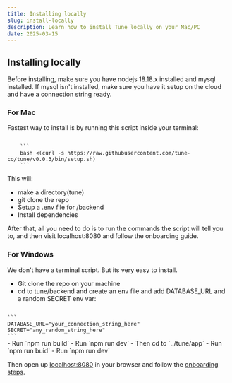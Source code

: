 ```yaml
---
title: Installing locally
slug: install-locally
description: Learn how to install Tune locally on your Mac/PC
date: 2025-03-15
---
```



## Installing locally

Before installing, make sure you have nodejs 18.18.x installed and mysql installed. If mysql isn't installed, make sure you have it setup on the cloud and have a connection string ready.

### For Mac

Fastest way to install is by running this script inside your terminal:

<Code lang="bash" client:load>
	```
	bash <(curl -s https://raw.githubusercontent.com/tune-co/tune/v0.0.3/bin/setup.sh)
	```
</Code>

This will:

- make a directory(tune)
- git clone the repo
- Setup a .env file for /backend
- Install dependencies

After that, all you need to do is to run the commands the script will tell you to, and then visit localhost:8080 and follow the onboarding guide.

### For Windows

We don't have a terminal script. But its very easy to install.

- Git clone the repo on your machine
- cd to tune/backend and create an env file and add DATABASE_URL and a random SECRET env var:
<Code lang="bash" client:load>
```
DATABASE_URL="your_connection_string_here"
SECRET="any_random_string_here"
```
</Code>
- Run `npm run build`
- Run `npm run dev`
- Then cd to `../tune/app`
- Run `npm run buid`
- Run `npm run dev`

Then open up [localhost:8080](http://localhost:8080) in your browser and follow the [onboarding steps](/selfhosted/onboarding).
